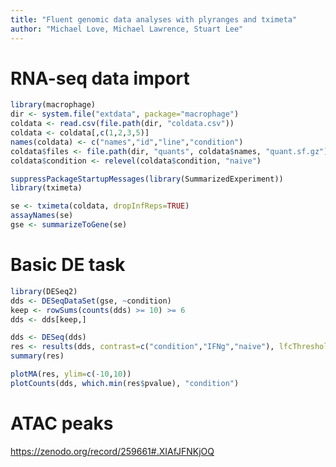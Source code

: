 ```yaml
---
title: "Fluent genomic data analyses with plyranges and tximeta"
author: "Michael Love, Michael Lawrence, Stuart Lee"
---
```


# RNA-seq data import

```r
library(macrophage)
dir <- system.file("extdata", package="macrophage")
coldata <- read.csv(file.path(dir, "coldata.csv"))
coldata <- coldata[,c(1,2,3,5)]
names(coldata) <- c("names","id","line","condition")
coldata$files <- file.path(dir, "quants", coldata$names, "quant.sf.gz")
coldata$condition <- relevel(coldata$condition, "naive")
```

```r
suppressPackageStartupMessages(library(SummarizedExperiment))
library(tximeta)
```

```r
se <- tximeta(coldata, dropInfReps=TRUE)
assayNames(se)
gse <- summarizeToGene(se)
```

# Basic DE task

```r
library(DESeq2)
dds <- DESeqDataSet(gse, ~condition)
keep <- rowSums(counts(dds) >= 10) >= 6
dds <- dds[keep,]
```

```r
dds <- DESeq(dds)
res <- results(dds, contrast=c("condition","IFNg","naive"), lfcThreshold=1)
summary(res)
```

```r
plotMA(res, ylim=c(-10,10))
plotCounts(dds, which.min(res$pvalue), "condition")
```

# ATAC peaks

<https://zenodo.org/record/259661#.XIAfJFNKjOQ>


